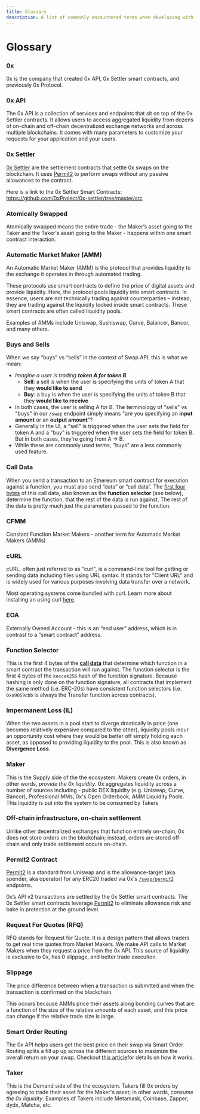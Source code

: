 ```yaml
---
title: Glossary
description: A list of commonly encountered terms when developing with 0x
---
```


# Glossary

### 0x

0x is the company that created 0x API, 0x Settler smart contracts, and previously 0x Protocol.

### 0x API

The 0x API is a collection of services and endpoints that sit on top of the 0x Settler contracts. It allows users to access aggregated liquidity from dozens of on-chain and off-chain decentralized exchange networks and across multiple blockchains. It comes with many parameters to customize your requests for your application and your users.

### 0x Settler

[0x Settler](https://github.com/0xProject/0x-settler/tree/master?tab=readme-ov-file) are the settlement contracts that settle 0x swaps on the blockchain. It uses [Permit2](https://github.com/Uniswap/permit2) to perform swaps without any passive allowances to the contract.

Here is a link to the 0x Settler Smart Contracts: https://github.com/0xProject/0x-settler/tree/master/src

### Atomically Swapped

Atomically swapped means the entire trade - the Maker’s asset going to the Taker and the Taker's asset going to the Maker - happens within one smart contract interaction.

### Automatic Market Maker (AMM)

An Automatic Market Maker (AMM) is the protocol that provides liquidity to the exchange it operates in through automated trading.

These protocols use smart contracts to define the price of digital assets and provide liquidity. Here, the protocol pools liquidity into smart contracts. In essence, users are not technically trading against counterparties – instead, they are trading against the liquidity locked inside smart contracts. These smart contracts are often called liquidity pools.

Examples of AMMs include Uniswap, Sushiswap, Curve, Balancer, Bancor, and many others.

### Buys and Sells

When we say “buys” vs “sells” in the context of Swap API, this is what we mean:

- _Imagine a user is trading **token A for token B**._
  - **Sell**: a sell is when the user is specifying the units of token A that they **would like to send**
  - **Buy**: a buy is when the user is specifying the units of token B that they **would like to receive**
- In both cases, the user is selling A for B. The terminology of "sells" vs "buys" in our `/swap` endpoint simply means "are you specifying an **input amount** or an **output amount**"?
- Generally in the UI, a "sell" is triggered when the user sets the field for token A and a "buy" is triggered when the user sets the field for token B. But in both cases, they're going from A → B.
- While these are commonly used terms, "buys" are a less commonly used feature.

### Call Data

When you send a transaction to an Ethereum smart contract for execution against a function, you must also send “data” or “call data”. The [first four bytes](https://www.4byte.directory/) of this call data, also known as the **function selector** (see below), determine the function, that the rest of the data is run against. The rest of the data is pretty much just the parameters passed to the function.

### CFMM

Constant Function Market Makers - another term for Automatic Market Makers (AMMs)

### cURL

cURL, often just referred to as "curl", is a command-line tool for getting or sending data including files using URL syntax. It stands for "Client URL" and is widely used for various purposes involving data transfer over a network.

Most operating systems come bundled with curl. Learn more about installing an using curl [here](https://everything.curl.dev/install/index.html).

### EOA

Externally Owned Account - this is an “end user” address, which is in contrast to a “smart contract” address.

### Function Selector

This is the first 4 bytes of the [**call data**](#call-data) that determine which function in a smart contract the transaction will run against. The function selector is the first 4 bytes of the `keccak256` hash of the function signature. Because hashing is only done on the function signature, all contracts that implement the same method (i.e. ERC-20s) have consistent function selectors (i.e. `0xa9059cbb` is always the Transfer function across contracts).

### Impermanent Loss (IL)

When the two assets in a pool start to diverge drastically in price (one becomes relatively expensive compared to the other), liquidity pools incur an opportunity cost where they would be better off simply holding each asset, as opposed to providing liquidity to the pool. This is also known as **Divergence Loss**.

### Maker

This is the Supply side of the the ecosystem. Makers create 0x orders, in other words, _provide the 0x liquidity_. 0x aggregates liquidity across a number of sources including - public DEX liquidity (e.g. Uniswap, Curve, Bancor), Professional MMs, 0x's Open Orderbook, AMM Liquidity Pools. This liquidity is put into the system to be consumed by Takers

### Off-chain infrastructure, on-chain settlement

Unlike other decentralized exchanges that function entirely on-chain, 0x does not store orders on the blockchain; instead, orders are stored off-chain and only trade settlement occurs on-chain.

### Permit2 Contract

[Permit2](https://github.com/dragonfly-xyz/useful-solidity-patterns/tree/main/patterns/permit2) is a standard from Uniswap and is the allowance-target (aka spender, aka operator) for any ERC20 traded via 0x's [`/swap/permit2`](/api#tag/Swap) endpoints.

0x’s API v2 transactions are settled by the 0x Settler smart contracts. The 0x Settler smart contracts leverage [Permit2](https://github.com/dragonfly-xyz/useful-solidity-patterns/tree/main/patterns/permit2) to eliminate allowance risk and bake in protection at the ground level.

### Request For Quotes (RFQ)

RFQ stands for Request for Quote. It is a design pattern that allows traders to get real time quotes from Market Makers. We make API calls to Market Makers when they request a price from the 0x API. This source of liquidity is exclusive to 0x, has 0 slippage, and better trade execution.

### Slippage

The price difference between when a transaction is submitted and when the transaction is confirmed on the blockchain.

This occurs because AMMs price their assets along bonding curves that are a function of the size of the relative amounts of each asset, and this price can change if the relative trade size is large.

### Smart Order Routing

The 0x API helps users get the best price on their swap via Smart Order Routing splits a fill up up across the different sources to maximize the overall return on your swap. Checkout [this article](https://0x.org/post/0x-smart-order-routing)for details on how it works.

### Taker

This is the Demand side of the the ecosystem. Takers fill 0x orders by agreeing to trade their asset for the Maker's asset; in other words, _consume the 0x liquidity_. Examples of Takers include Metamask, Coinbase, Zapper, dydx, Matcha, etc.
